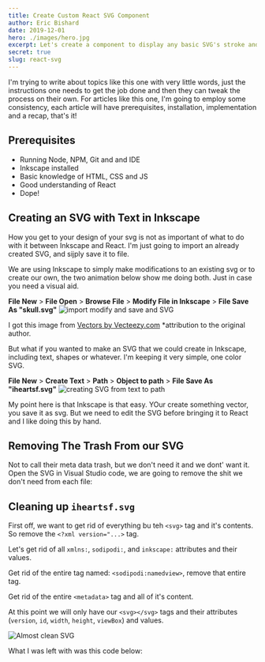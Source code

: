 ```yaml
---
title: Create Custom React SVG Component
author: Eric Bishard 
date: 2019-12-01
hero: ./images/hero.jpg
excerpt: Let's create a component to display any basic SVG's stroke and fill and more!
secret: true
slug: react-svg
---
```


I'm trying to write about topics like this one with very little words, just the instructions one needs to get the job done and then they can tweak the process on their own. For articles like this one, I'm going to employ some consistency, each article will have prerequisites, installation, implementation and a recap, that's it!

## Prerequisites

- Running Node, NPM, Git and and IDE
- Inkscape installed
- Basic knowledge of HTML, CSS and JS
- Good understanding of React
- Dope!

## Creating an SVG with Text in Inkscape

How you get to your design of your svg is not as important of what to do with it between Inkscape and React. I'm just going to import an already created SVG, and sijply save it to file.

We are using Inkscape to simply make modifications to an existing svg or to create our own, the two animation below show me doing both. Just in case you need a visual aid.

**File New** > **File Open** > **Browse File** > **Modify File in Inkscape** > **File Save As "skull.svg"**
![import modify and save and SVG](/images/import-svg-save.gif)

I got this image from </a>[Vectors by Vecteezy.com](https://www.vecteezy.com/free-vector/skull) *attribution to the original author.

But what if you wanted to make an SVG that we could create in Inkscape, including text, shapes or whatever. I'm keeping it very simple, one color SVG.

**File New** > **Create Text** > **Path** > **Object to path** > **File Save As "iheartsf.svg"**
![creating SVG from text to path](/images/text-to-path-svg-save.gif)

My point here is that Inkscape is that easy. YOur create something vector, you save it as svg. But we need to edit the SVG before bringing it to React and I like doing this by hand.

## Removing The Trash From our SVG

Not to call their meta data trash, but we don't need it and we dont' want it. Open the SVG in Visual Studio code, we are going to remove the shit we don't need from each file:

## Cleaning up `iheartsf.svg`

First off, we want to get rid of everything bu teh `<svg>` tag and it's contents. So remove the `<?xml version="...>` tag.

Let's get rid of all `xmlns:`, `sodipodi:`, and `inkscape:` attributes and their values.

Get rid of the entire tag named: `<sodipodi:namedview>`, remove that entire tag.

Get rid of the entire `<metadata>` tag and all of it's content.

At this point we will only have our `<svg></svg>` tags and their attributes (`version`, `id`, `width`, `height`, `viewBox`) and values.

![Almost clean SVG](/images/almost-clean-svg.jpg)

What I was left with was this code below:


